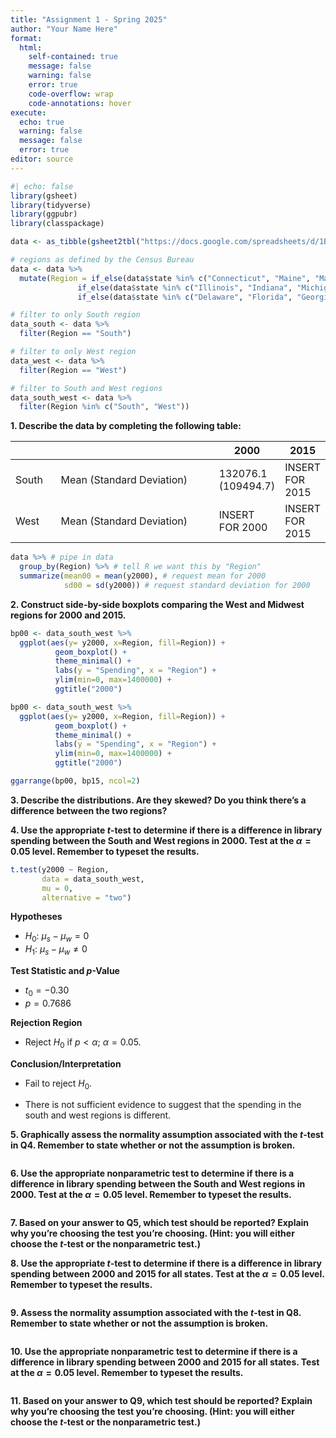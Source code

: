 ```yaml
---
title: "Assignment 1 - Spring 2025"
author: "Your Name Here"
format: 
  html:
    self-contained: true
    message: false
    warning: false
    error: true
    code-overflow: wrap
    code-annotations: hover
execute:
  echo: true
  warning: false
  message: false
  error: true
editor: source
---
```


<!-- Set up chunk. -->

<!-- NOTE 1 -- you may need additional packages, depending on what is asked of you below :-) -->

<!-- NOTE 2 -- you do *not* need to edit anything below this note in the code chunk. All of the data management has been done for you. Once you confirm that the data has pulled in properly, you are ready to begin the project. -->

```r
#| echo: false
library(gsheet) 
library(tidyverse)
library(ggpubr)
library(classpackage)

data <- as_tibble(gsheet2tbl("https://docs.google.com/spreadsheets/d/1ByIX8wOJKk-CjtJ6XJcg1JyxJN6cJSWbvx6vxNoviDs/edit#gid=0"))

# regions as defined by the Census Bureau
data <- data %>%
  mutate(Region = if_else(data$state %in% c("Connecticut", "Maine", "Massachusetts", "New Hampshire", "Rhode Island", "Vermont", "New Jersey", "New York", "Pennsylvania"), "Northeast",
               if_else(data$state %in% c("Illinois", "Indiana", "Michigan", "Ohio", "Wisconsin", "Iowa", "Kansas", "Minnseota", "Missouri", "Nebraska", "North Dakota", "South Dakota"), "Midwest",
               if_else(data$state %in% c("Delaware", "Florida", "Georgia", "Maryland", "North Carolina", "South Carolina", "Virginia", "District of Columbia", "West Virginia", "Alabama", "Kentucky", "Mississippi", "Tennessee", "Arkansas", "Louisiana", "Oklahoma", "Texas"), "South", "West"))))

# filter to only South region
data_south <- data %>% 
  filter(Region == "South")

# filter to only West region
data_west <- data %>% 
  filter(Region == "West")

# filter to South and West regions
data_south_west <- data %>% 
  filter(Region %in% c("South", "West"))
```

**1. Describe the data by completing the following table:**

|       |                           | 2000 | 2015 |
|-------|---------------------------|------|------|
| South  | Mean (Standard Deviation) | 132076.1	(109494.7) | INSERT FOR 2015 |
| West  | Mean (Standard Deviation) | INSERT FOR 2000 | INSERT FOR 2015 |

<!-- below is just starting you out for the summary statistics -- you must edit and add to the code in this chunk to get the summary statistics for the other years -->

```r
data %>% # pipe in data
  group_by(Region) %>% # tell R we want this by "Region"
  summarize(mean00 = mean(y2000), # request mean for 2000
            sd00 = sd(y2000)) # request standard deviation for 2000
```

**2. Construct side-by-side boxplots comparing the West and Midwest regions for 2000 and 2015.**

<!-- below is just starting you out for the graphs -- you must edit and add to the code in this chunk to get the final graph -->

<!-- NOTE: I have commented out the ggarrange() line of code so that it will Render for us before we have this code completed; you must uncomment that line for the final graph to appear in your document -->

```r
bp00 <- data_south_west %>%
  ggplot(aes(y= y2000, x=Region, fill=Region)) +
          geom_boxplot() +
          theme_minimal() +
          labs(y = "Spending", x = "Region") +
          ylim(min=0, max=1400000) +
          ggtitle("2000")

bp00 <- data_south_west %>%
  ggplot(aes(y= y2000, x=Region, fill=Region)) +
          geom_boxplot() +
          theme_minimal() +
          labs(y = "Spending", x = "Region") +
          ylim(min=0, max=1400000) +
          ggtitle("2000")

ggarrange(bp00, bp15, ncol=2)
```
  
**3. Describe the distributions. Are they skewed? Do you think there's a difference between the two regions?**


  
**4. Use the appropriate *t*-test to determine if there is a difference in library spending between the South and West regions in 2000. Test at the $\alpha=0.05$ level. Remember to typeset the results.**

```r
t.test(y2000 ~ Region,
       data = data_south_west,
       mu = 0,
       alternative = "two")
```

**Hypotheses**

- $H_0:$ $\mu_s-\mu_w = 0$
- $H_1:$ $\mu_s-\mu_w \ne 0$ 

**Test Statistic and *p*-Value**

- $t_0 = -0.30$
- $p = 0.7686$

**Rejection Region**

- Reject $H_0$ if $p < \alpha$; $\alpha=0.05$.

**Conclusion/Interpretation**

- Fail to reject $H_0$.

- There is not sufficient evidence to suggest that the spending in the south and west regions is different.
    
  
**5. Graphically assess the normality assumption associated with the *t*-test in Q4. Remember to state whether or not the assumption is broken.**

```r

```
  
**6. Use the appropriate nonparametric test to determine if there is a difference in library spending between the South and West regions in 2000. Test at the $\alpha=0.05$ level. Remember to typeset the results.**

```r

```
  
**7. Based on your answer to Q5, which test should be reported? Explain why you're choosing the test you're choosing. (Hint: you will either choose the *t*-test or the nonparametric test.)**



**8. Use the appropriate *t*-test to determine if there is a difference in library spending between 2000 and 2015 for all states. Test at the $\alpha=0.05$ level. Remember to typeset the results.**

```r

```
  
**9. Assess the normality assumption associated with the *t*-test in Q8. Remember to state whether or not the assumption is broken.**

```r

```
  
**10. Use the appropriate nonparametric test to determine if there is a difference in library spending between 2000 and 2015 for all states. Test at the $\alpha=0.05$ level. Remember to typeset the results.**

```r

```
  
**11. Based on your answer to Q9, which test should be reported? Explain why you're choosing the test you're choosing. (Hint: you will either choose the *t*-test or the nonparametric test.)**








